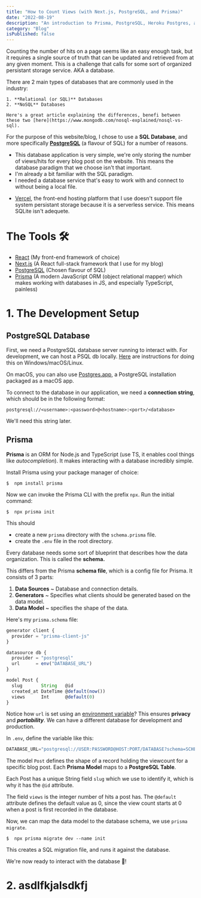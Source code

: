 ```yaml
---
title: "How to Count Views (with Next.js, PostgreSQL, and Prisma)"
date: "2022-08-19"
description: "An introduction to Prisma, PostgreSQL, Heroku Postgres, and Next.js API routes wrapped in a tutorial on how to build a view counter component for your website."
category: "Blog"
isPublished: false
---
```


Counting the number of hits on a page seems like an easy enough task, but it requires a single source of truth that can be updated and retrieved from at any given moment. This is a challenge that calls for some sort of organized persistant storage service. AKA a <Sparkles rainbow><Spicy>database.</Spicy></Sparkles>

<Info>
    There are 2 main types of databases that are commonly used in the industry:
    
    1. **Relational (or SQL)** Databases
    2. **NoSQL** Databases

    Here's a great article explaining the differences, benefi between these two [here](https://www.mongodb.com/nosql-explained/nosql-vs-sql).
</Info>

For the purpose of this website/blog, I chose to use a **SQL Database**, and more specifically [**PostgreSQL**](https://www.postgresql.org/) (a flavour of SQL) for a number of reasons.

- This database application is very simple, we're only storing the number of views/hits for every blog post on the website. This means the database paradigm that we choose isn't that important.
- I'm already a bit familiar with the SQL paradigm.
- I needed a database service that's easy to work with and connect to without being a local file.
    
* [Vercel](https://vercel.com/), the front-end hosting platform that I use doesn't support file system persistant storage because it is a serverless service. This means SQLite isn't adequete.

# The Tools :hammer_and_wrench:

- [React](https://reactjs.org/) (My front-end framework of choice)
- [Next.js](https://nextjs.org/) (A React full-stack framework that I use for my blog)
- [PostgreSQL](https://www.postgresql.org/) (Chosen flavour of SQL)
- [Prisma](https://www.prisma.io/) (A modern JavaScript ORM (object relational mapper) which makes working with databases in JS, and especially TypeScript, painless)

# <Spicy>1. </Spicy> The Development Setup

## PostgreSQL Database

First, we need a PostgreSQL database server running to interact with. For development, we can host a PSQL db locally. [Here](https://www.prisma.io/dataguide/postgresql/setting-up-a-local-postgresql-database) are instructions for doing this on Windows/macOS/Linux. 

On macOS, you can also use [Postgres.app](https://postgresapp.com/), a PostgreSQL installation packaged as a macOS app.

To connect to the database in our application, we need a **connection string**, which should be in the following format:

```text
postgresql://<username>:<password>@<hostname>:<port>/<database>
```

We'll need this string later.

## Prisma

**Prisma** is an ORM for Node.js and TypeScript (use TS, it enables cool things like *autocompletion*). It makes interacting with a database incredibly simple.

Install Prisma using your package manager of choice:

```text
$  npm install prisma
```

Now we can invoke the Prisma CLI with the prefix `npx`. Run the initial command:

```text
$  npx prisma init
```

This should

- create a new `prisma` directory with the `schema.prisma` file.
- create the `.env` file in the root directory.

Every database needs some sort of blueprint that describes how the data organization. This is called the **schema.** 

This differs from the Prisma **schema file**, which is a config file for Prisma. It consists of 3 parts:

1. **Data Sources** ~ Database and connection details.
2. **Generators** ~ Specifies what clients should be generated based on the data model.
3. **Data Model** ~ specifies the shape of the data.

Here's my `prisma.schema` file:

```js
generator client {
  provider = "prisma-client-js"
}

datasource db {
  provider = "postgresql"
  url      = env("DATABASE_URL")
}

model Post {
  slug       String   @id
  created_at DateTime @default(now())
  views      Int      @default(0)
}
```

Notice how `url` is set using an [environment variable](https://en.wikipedia.org/wiki/Environment_variable)? This ensures **privacy** and ***portability***. We can have a different database for development and production.

In `.env`, define the variable like this:

```js
DATABASE_URL="postgresql://USER:PASSWORD@HOST:PORT/DATABASE?schema=SCHEMA"
```

The model `Post` defines the shape of a record holding the viewcount for a specific blog post. Each **Prisma Model** maps to a **PostgreSQL Table**.

Each Post has a unique String field `slug` which we use to identify it, which is why it has the `@id` attribute.

The field `views` is the integer number of hits a post has. The `@default` attribute defines the default value as 0, since the view count starts at 0 when a post is first recorded in the database.

Now, we can map the data model to the database schema, we use `prisma migrate`.

```text
$  npx prisma migrate dev --name init
```

This creates a SQL migration file, and runs it against the database.

We're now ready to interact with the database :raised_hands:!

# <Spicy>2. </Spicy> asdlfkjalsdkfj